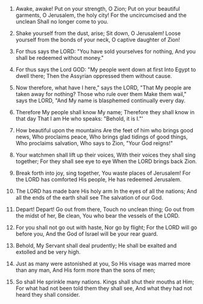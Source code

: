 
1. Awake, awake! Put on your strength, O Zion; Put on your beautiful garments, O Jerusalem, the holy city! For the uncircumcised and the unclean Shall no longer come to you.

2. Shake yourself from the dust, arise; Sit down, O Jerusalem! Loose yourself from the bonds of your neck, O captive daughter of Zion!

3. For thus says the LORD: "You have sold yourselves for nothing, And you shall be redeemed without money."

4. For thus says the Lord GOD: "My people went down at first Into Egypt to dwell there; Then the Assyrian oppressed them without cause.

5. Now therefore, what have I here," says the LORD, "That My people are taken away for nothing? Those who rule over them Make them wail," says the LORD, "And My name is blasphemed continually every day.

6. Therefore My people shall know My name; Therefore they shall know in that day That I am He who speaks: "Behold, it is I."'

7. How beautiful upon the mountains Are the feet of him who brings good news, Who proclaims peace, Who brings glad tidings of good things, Who proclaims salvation, Who says to Zion, "Your God reigns!"

8. Your watchmen shall lift up their voices, With their voices they shall sing together; For they shall see eye to eye When the LORD brings back Zion.

9. Break forth into joy, sing together, You waste places of Jerusalem! For the LORD has comforted His people, He has redeemed Jerusalem.

10. The LORD has made bare His holy arm In the eyes of all the nations; And all the ends of the earth shall see The salvation of our God.

11. Depart! Depart! Go out from there, Touch no unclean thing; Go out from the midst of her, Be clean, You who bear the vessels of the LORD.

12. For you shall not go out with haste, Nor go by flight; For the LORD will go before you, And the God of Israel will be your rear guard.

13. Behold, My Servant shall deal prudently; He shall be exalted and extolled and be very high.

14. Just as many were astonished at you, So His visage was marred more than any man, And His form more than the sons of men;

15. So shall He sprinkle many nations. Kings shall shut their mouths at Him; For what had not been told them they shall see, And what they had not heard they shall consider.


